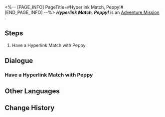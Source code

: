 <%-- [PAGE_INFO]
PageTitle=#Hyperlink Match, Peppy!#
[END_PAGE_INFO] --%>
{{Stub|Dialogue.}}
{{Mission Infobox
|id            = 8014134
|title         = 
|image         = <!--Mission Hyperlink Match, Peppy!.png-->
|type          = Adventure
|event_name    = 
|chapter       = 
|requirements  = 
* [[Adventure Mission]] ''[[Hyperlink Match, Arlan!]]'' completed
* [[Adventure Mission]] ''[[Hyperlink Match, Asta!]]'' completed
* [[Adventure Mission]] ''[[Hyperlink Match, Diting!]]'' completed
* [[Adventure Mission]] ''[[Hyperlink Match, Yanqing!]]'' completed
|summary       = <!--official mission summary from Fate's Atlas-->
|characters    = Trailblazer
|startLocation = [[<!--starting world-->]] - [[<!--starting area-->]]
|world         = <!--starting world-->
|area          = <!--starting area-->
|prev          = Hyperlink Match, Yanqing!
|next          = 
|rewards       = 
}}
'''''Hyperlink Match, Peppy!''''' is an [[Adventure Mission]]<!--in [world]-->.

==Steps==
# Have a Hyperlink Match with Peppy

<!--
==Gameplay Notes==

--><!--
==Trial Character==

-->
==Dialogue==
{{Stub Dialogue}}
===Have a Hyperlink Match with Peppy===
{{Mission Description|type=adventure|location=<!--to be added-->|The core gameplay loop behind Aetherium Wars is "dueling." Challenge different players and show your true strength!}}
{{Dialogue Start}}
:{{tx}}
{{Dialogue End}}

==Other Languages==
{{Other Languages
|en   = Hyperlink Match, Peppy!
|zhs  = 超链接对决！佩佩
|zht  = 超連結對決！佩佩
|ja   = ハイパーリンクバトル！ペペ
|ko   = 하이퍼링크 대결! 페피
|es   = Enfrentamiento de hipervínculos: Peppy
|fr   = Combat hyperlink&nbsp;: Peppy&nbsp;!
|ru   = Матч! Пеппи!
|th   = ประลองไฮเปอร์ลิงก์กับ Peppy!
|vi   = Quyết Đấu Siêu Liên Kết! Peppy
|de   = Hyperlinkmatch, Peppy!
|id   = Duel Hyperlink, Peppy!
|pt   = Batalha de Hyperlink, Peppy!
}}

==Change History==
{{Change History|1.4}}
